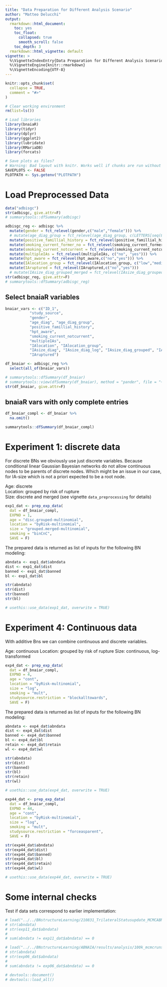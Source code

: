 ```yaml
---
title: "Data Preparation for Different Analysis Scenario"
author: "Matteo Delucchi"
output:
  rmarkdown::html_document:
    toc: yes
    toc_float:
      collapsed: true
      smooth_scroll: false
    toc_depth: 3
  rmarkdown::html_vignette: default
vignette: >
  %\VignetteIndexEntry{Data Preparation for Different Analysis Scenario}
  %\VignetteEngine{knitr::rmarkdown}
  %\VignetteEncoding{UTF-8}
---
```


```r
knitr::opts_chunk$set(
  collapse = TRUE,
  comment = "#>"
)
```

```r
# Clear working environment
rm(list=ls())

# Load libraries
library(bnaiaR)
library(tidyr)
library(dplyr)
library(ggplot2)
library(lubridate)
library(RMariaDB)
library(forcats)

# Save plots as files? 
# Warning: Bad layout with knitr. Works well if chunks are run without rendering.
SAVEPLOTS <- FALSE
PLOTPATH <- Sys.getenv("PLOTPATH")
```

# Load Preprocessed Data

```r
data("adbisgc")
str(adbisgc, give.attr=F)
# summarytools::dfSummary(adbisgc)
```

```r
adbisgc_reg <- adbisgc %>%
  mutate(gender = fct_relevel(gender,c("male","female"))) %>%
  # mutate(age_diag_group = fct_relevel(age_diag_group, c(LETTERS[seq(8,1,-1)]))) %>% # keep them alphabetically.
  mutate(positive_famillial_history = fct_relevel(positive_famillial_history, c("no", "probably", "yes"))) %>%
  mutate(smoking_current_former_no = fct_relevel(smoking_current_former_no, c("no","former","current"))) %>%
  mutate(smoking_current_notcurrent = fct_relevel(smoking_current_notcurrent, c("not_current", "current"))) %>%
  mutate(multipleIAs = fct_relevel(multipleIAs, c("no", "yes"))) %>%
  mutate(hpt_aware = fct_relevel(hpt_aware,c("no","yes"))) %>%
  mutate(IAlocation_group = fct_relevel(IAlocation_group, c("low","medium","high")))%>%
  mutate(IAruptured = fct_relevel(IAruptured,c("no","yes"))) 
  # mutate(IAsize_diag_grouped_merged = fct_relevel(IAsize_diag_grouped_merged, c(LETTERS[seq(3,1,-1)])))
str(adbisgc_reg, give.attr=F)
# summarytools::dfSummary(adbisgc_reg)
```


## Select bnaiaR variables


```r
bnaiar_vars <- c("ID_1", 
           "study_source", 
           "gender", 
           "age_diag", "age_diag_group", 
           "positive_famillial_history", 
           "hpt_aware", 
           "smoking_current_notcurrent", 
           "multipleIAs", 
           "IAlocation", "IAlocation_group", 
           "IAsize_diag", "IAsize_diag_log", "IAsize_diag_grouped", "IAsize_diag_grouped_merged",
           "IAruptured")

df_bnaiar <- adbisgc_reg %>%
  select(all_of(bnaiar_vars))
```

```r
# summarytools::dfSummary(df_bnaiar)
# summarytools::view(dfSummary(df_bnaiar), method = "pander", file = "~/ZHAW/ExplorDataISGC/220623_HUG-ZHAW_Retreat/summary_adbisgc_bnaiaR.html")
str(df_bnaiar, give.attr=F)
```


## bnaiaR vars with only complete entries

```r
df_bnaiar_compl <- df_bnaiar %>%
  na.omit() 

summarytools::dfSummary(df_bnaiar_compl)
```


# Experiment 1: discrete data

For discrete BNs we obviously use just discrete variables.
Because conditional linear Gaussian Bayesian networks do not allow continuous nodes 
to be parents of discrete nodes. Which might be an issue in our case, for IA-size
which is not a priori expected to be a root node.

Age: discrete  
Location: grouped by risk of rupture  
Size: discrete and merged (see vignette `data_preprocessing` for details)  

```r
exp1_dat <- prep_exp_data(
  dat = df_bnaiar_compl,
  EXPNO = 1,
  age = "disc.grouped-multinomial",
  location = "byRisk-multinomial",
  size = "grouped.merged-multinomial",
  smoking = "binCnC",
  SAVE = F)
```

The prepared data is returned as list of inputs for the following 
BN modeling:

```r
abndata <- exp1_dat$abndata
dist <- exp1_dat$dist
banned <- exp1_dat$banned
bl <- exp1_dat$bl

str(abndata)
str(dist)
str(banned)
str(bl)
```

```r
# usethis::use_data(exp1_dat, overwrite = TRUE)
```

# Experiment 4: Continuous data

With additive Bns we can combine continuous and discrete variables.

Age: continuous
Location: grouped by risk of rupture
Size: continuous, log-transformed

```r
exp4_dat <- prep_exp_data(
  dat = df_bnaiar_compl,
  EXPNO = 4,
  age = "cont",
  location = "byRisk-multinomial",
  size = "log",
  smoking = "mult",
  studysource.restriction = "blockalltowards",
  SAVE = F)
```

The prepared data is returned as list of inputs for the following 
BN modeling:

```r
abndata <- exp4_dat$abndata
dist <- exp4_dat$dist
banned <- exp4_dat$banned
bl <- exp4_dat$bl
retain <- exp4_dat$retain
wl <- exp4_dat$wl

str(abndata)
str(dist)
str(banned)
str(bl)
str(retain)
str(wl)
```

```r
# usethis::use_data(exp4_dat, overwrite = TRUE)
```

```r
exp44_dat <- prep_exp_data(
  dat = df_bnaiar_compl,
  EXPNO = 44, 
  age = "cont",
  location = "byRisk-multinomial",
  size = "log",
  smoking = "mult",
  studysource.restriction = "forceasparent",
  SAVE = F)
```

```r
str(exp44_dat$abndata)
str(exp44_dat$dist)
str(exp44_dat$banned)
str(exp44_dat$bl)
str(exp44_dat$retain)
str(exp44_dat$wl)
```

```r
# usethis::use_data(exp44_dat, overwrite = TRUE)
```


# Some internal checks

Test if data sets correspond to earlier implementation:

```r
# load("../../BNstructureLearning/210831_TrilateralStatusupdate_MCMCABNvsTabu/exp29_data.RData")
# str(abndata)
# str(exp11_dat$abndata)
# 
# sum(abndata != exp11_dat$abndata) == 0
```


```r
# load("../../BNstructureLearning/ABNAIA/results/analysis/100k_mcmcruns/exp6_100k_analysis_results.RData")
# str(abndata)
# str(exp06_dat$abndata)
# 
# sum(abndata != exp06_dat$abndata) == 0
```

```r
# devtools::document()
# devtools::load_all()
```

